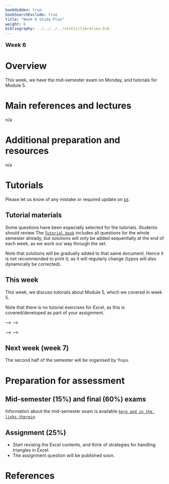 ```yaml
---
bookHidden: true
bookSearchExclude: true
title: "Week 6 Study Plan"
weight: 6
bibliography: ../../../../static/libraries.bib
---
```



<p style="font-size:18px;font-weight:bold;">Week 6</p> 

# Overview

<!-- This week, we will cover the following topics: -->
This week, we have the mid-semester exam on Monday, and tutorials for Module 5.


# Main references and lectures

n/a


# Additional preparation and resources

n/a



# Tutorials

Please let us know of any mistake or required update on [``Ed``](https://canvas.lms.unimelb.edu.au/courses/191080/external_tools/5837?display=borderless).

## Tutorial materials

Some questions have been especially selected for the tutorials. Students should review The [``Tutorial book``]() includes all questions for the whole semester already, but solutions will only be added sequentially at the end of each week, as we work our way through the set.

Note that solutions will be gradually added to that same document. Hence it is not recommended to print it, as it will regularly change (typos will also dynamically be corrected).

## This week

This week, we discuss tutorials about Module 5, which we covered in week 5.

Note that there is no tutorial exercises for Excel, as this is covered/developed as part of your assignment.

<!-- Here is the recording available for Week 4 from William: -->

<!-- <!--html_preserve--> -->
<!-- <iframe height="420" width="640" allowfullscreen frameborder=0 src="https://echo360.net.au/media/55dbe360-7d90-4fd7-af2d-c204d24c5830/public?autoplay=false&automute=false"></iframe> -->
<!-- <!--/html_preserve--> -->

<!-- Here is the recording available for Week 4 from Eric: -->

<!-- <!--html_preserve--> -->
<!-- <iframe height="420" width="640" allowfullscreen frameborder=0 src="https://echo360.net.au/media/decc70d6-0e19-49a0-b6ea-e4baf6274fa7/public?autoplay=false&automute=false"></iframe> -->
<!-- <!--/html_preserve--> -->

<!-- <p style="font-size:10px;color: rgb(252, 156, 249);"> If you wish to watch the embedded videos from Lecture Capture, you need to have logged in and <a href="https://canvas.lms.unimelb.edu.au/courses/145406/external_tools/701">entered Lecture Capture</a> via Canvas once for each session. This is to restrict access to students enrolled at the University of Melbourne only. </p> -->


## Next week (week 7)

The second half of the semester will be organised by Yuyu.






# Preparation for assessment


## Mid-semester (15%) and final (60%) exams

<!-- install.packages("devtools") -->
<!-- devtools::install_github("hadley/emo") -->

Information about the mid-semester exam is available [`here and in the links therein`](https://edstem.org/au/courses/12155/discussion/1531072).


## Assignment (25%)

- Start revising the Excel contents, and think of strategies for handling triangles in Excel.
- The assignment question will be published soon.


# References